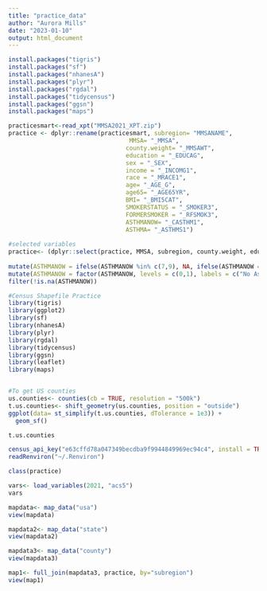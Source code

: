 ```yaml
---
title: "practice_data"
author: "Aurora Mills"
date: "2023-01-10"
output: html_document
---
```


```r
install.packages("tigris")
install.packages("sf")
install.packages("nhanesA")
install.packages("plyr")
install.packages("rgdal")
install.packages("tidycensus")
install.packages("ggsn")
install.packages("maps")

```

```r
practicesmart<-read_xpt("MMSA2021_XPT.zip")
practice <- dplyr::rename(practicesmart, subregion= "MMSANAME", 
                                  MMSA= "_MMSA", 
                                 county.weight= "_MMSAWT",
                                 education = "_EDUCAG", 
                                 sex = "_SEX", 
                                 income = "_INCOMG1", 
                                 race = "_MRACE1",
                                 age= "_AGE_G", 
                                 age65= "_AGE65YR", 
                                 BMI= "_BMI5CAT",
                                 SMOKERSTATUS = "_SMOKER3", 
                                 FORMERSMOKER = "_RFSMOK3", 
                                 ASTHMANOW= "_CASTHM1", 
                                 ASTHMA= "_ASTHMS1")
                              
#selected variables 
practice<- (dplyr::select(practice, MMSA, subregion, county.weight, education, sex, income, race, age, age65, BMI, SMOKERSTATUS, FORMERSMOKER, ASTHMANOW, ASTHMA)) %>%
  
mutate(ASTHMANOW = ifelse(ASTHMANOW %in% c(7,9), NA, ifelse(ASTHMANOW == 2,0,1))) %>%
mutate(ASTHMANOW = factor(ASTHMANOW, levels = c(0,1), labels = c("No Asthma", "Asthma"))) %>%
filter(!is.na(ASTHMANOW))


```


```r
#Census Shapefile Practice 
library(tigris)
library(ggplot2)
library(sf)
library(nhanesA)
library(plyr)
library(rgdal)
library(tidycensus)
library(ggsn)
library(leaflet)
library(maps)


#To get US counties 
us.counties<- counties(cb = TRUE, resolution = "500k")
t.us.counties<- shift_geometry(us.counties, position = "outside")
ggplot(data= st_simplify(t.us.counties, dTolerance = 1e3)) +
  geom_sf()

t.us.counties
```

```r
census_api_key("e63cffd78a047349becdba9f9944849969ec94c4", install = TRUE, overwrite = TRUE)
readRenviron("~/.Renviron")
```


```r
class(practice)

vars<- load_variables(2021, "acs5")
vars

mapdata<- map_data("usa")
view(mapdata)

mapdata2<- map_data("state")
view(mapdata2)

mapdata3<- map_data("county")
view(mapdata3)

map1<- full_join(mapdata3, practice, by="subregion")
view(map1)

```

